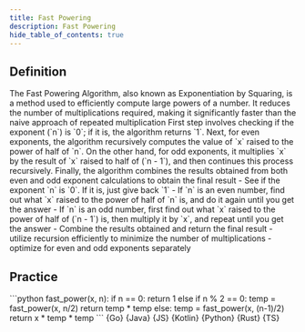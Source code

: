 ```yaml
---
title: Fast Powering
description: Fast Powering
hide_table_of_contents: true
---
```





## Definition

<Tabs>
  <TabItem value="definition" label="Definition">
    The Fast Powering Algorithm, also known as Exponentiation by Squaring, is a method used to efficiently compute large powers of a number. It reduces the number of multiplications required, making it significantly faster than the naive approach of repeated multiplication
  </TabItem>
  <TabItem value="how" label="Explanation">
    First step involves checking if the exponent (`n`) is `0`; if it is, the algorithm returns `1`. Next, for even exponents, the algorithm recursively computes the value of `x` raised to the power of half of `n`. On the other hand, for odd exponents, it multiplies `x` by the result of `x` raised to half of (`n - 1`), and then continues this process recursively. Finally, the algorithm combines the results obtained from both even and odd exponent calculations to obtain the final result
  </TabItem>
  <TabItem value="guidance" label="Guidance">
    - See if the exponent `n` is `0`. If it is, just give back `1`
    - If `n` is an even number, find out what `x` raised to the power of half of `n` is, and do it again until you get the answer
    - If `n` is an odd number, first find out what `x` raised to the power of half of (`n - 1`) is, then multiply it by `x`, and repeat until you get the answer
    - Combine the results obtained and return the final result
  </TabItem>
  <TabItem value="tips" label="Tips">
    - utilize recursion efficiently to minimize the number of multiplications
    - optimize for even and odd exponents separately
  </TabItem>
</Tabs>

## Practice

<Tabs>
  <TabItem value="practice" label="Practice">
    ```python
    fast_power(x, n):
      if n == 0:
        return 1
      else if n % 2 == 0:
        temp = fast_power(x, n/2)
        return temp * temp
      else:
        temp = fast_power(x, (n-1)/2)
        return x * temp * temp
    ```
  </TabItem>
  <TabItem value="solution" label="Solution">
    <Tabs queryString="code">
      <TabItem
        value="go"
        label=""
        attributes={{ title: "Go Lang", className: "code_lang go m" }}
      >
        <CodeBlock language="go">{Go}</CodeBlock>
      </TabItem>
      <TabItem
        value="java"
        label=""
        attributes={{ title: "Java", className: "code_lang java m" }}
      >
        <CodeBlock language="java">{Java}</CodeBlock>
      </TabItem>
      <TabItem
        value="js"
        label=""
        attributes={{ title: "JavaScript", className: "code_lang js m" }}
      >
        <CodeBlock language="js">{JS}</CodeBlock>
      </TabItem>
      <TabItem
        value="kotlin"
        label=""
        attributes={{ title: "Kotlin", className: "code_lang kotlin m" }}
      >
        <CodeBlock language="kotlin">{Kotlin}</CodeBlock>
      </TabItem>
      <TabItem
        value="python"
        label=""
        attributes={{ title: "Python", className: "code_lang python m" }}
      >
        <CodeBlock language="python">{Python}</CodeBlock>
      </TabItem>
      <TabItem
        value="rust"
        label=""
        attributes={{ title: "Rust", className: "code_lang rust m" }}
      >
        <CodeBlock language="rust">{Rust}</CodeBlock>
      </TabItem>
      <TabItem
        value="ts"
        label=""
        attributes={{ title: "TypeScript", className: "code_lang ts m" }}
      >
        <CodeBlock language="ts">{TS}</CodeBlock>
      </TabItem>
    </Tabs>
  </TabItem>
</Tabs>
